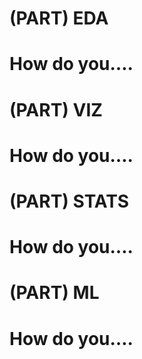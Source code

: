 # (PART) EDA {-}

# How do you....


# (PART) VIZ {-}

# How do you....


# (PART) STATS {-}


# How do you....


# (PART) ML {-}


# How do you....
